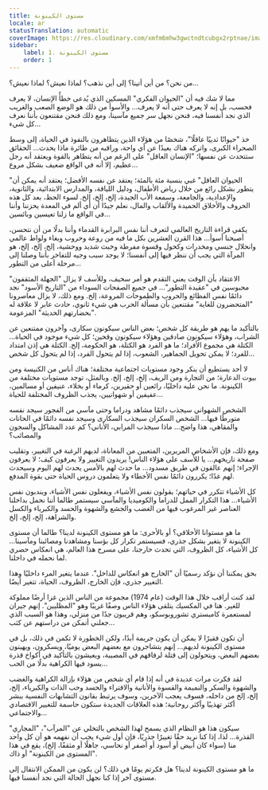 ```yaml
---
title: مستوى الكينونة
locale: ar
statusTranslation: automatic
coverImage: https://res.cloudinary.com/xmfm6mhw3gwctndtcubgx2rptnae/image/upload/v1740468922/small_cover_tratado_de_psicologia_revolucionaria_a4c0dca4e0.webp
sidebar:
    label: 1. مستوى الكينونة
    order: 1
---
```

من نحن؟ من أين أتينا؟ إلى أين نذهب؟ لماذا نعيش؟ لماذا نعيش؟...

مما لا شك فيه أن "الحيوان الفكري" المسكين الذي يُدعى خطأً الإنسان، لا يعرف فحسب، بل إنه لا يعرف حتى أنه لا يعرف... والأسوأ من ذلك هو الوضع الصعب والغريب الذي نجد أنفسنا فيه، فنحن نجهل سر جميع مآسينا، ومع ذلك فنحن مقتنعون بأننا نعرف كل شيء...

خذ "حيوانًا ثدييًا عاقلًا"، شخصًا من هؤلاء الذين يتظاهرون بالنفوذ في الحياة، إلى وسط الصحراء الكبرى، واتركه هناك بعيدًا عن أي واحة، وراقبه من طائرة ماذا يحدث... الحقائق ستتحدث عن نفسها؛ "الإنسان العاقل" على الرغم من أنه يتظاهر بالقوة ويعتقد أنه رجل عظيم، إلا أنه في الواقع ضعيف بشكل مروع...

"الحيوان العاقل" غبي بنسبة مئة بالمئة؛ يعتقد عن نفسه الأفضل؛ يعتقد أنه يمكن أن يتطور بشكل رائع من خلال رياض الأطفال، ودليل اللياقة، والمدارس الابتدائية، والثانوية، والإعدادية، والجامعة، وسمعة الأب الجيدة، إلخ، إلخ، إلخ. لسوء الحظ، بعد كل هذه الحروف والأخلاق الحميدة والألقاب والمال، نعلم جيدًا أن أي ألم في المعدة يحزننا وأننا في الواقع ما زلنا تعيسين وبائسين...

يكفي قراءة التاريخ العالمي لتعرف أننا نفس البرابرة القدماء وأننا بدلًا من أن نتحسن، أصبحنا أسوأ... هذا القرن العشرين بكل ما فيه من روعة وحروب وبغاء ولواط عالمي وانحلال جنسي ومخدرات وكحول وقسوة مفرطة وخبث شديد ووحشية، إلخ، إلخ، إلخ، هو المرآة التي يجب أن ننظر فيها إلى أنفسنا؛ لا يوجد سبب وجيه للتفاخر بأننا وصلنا إلى مرحلة أعلى من التطور...

الاعتقاد بأن الوقت يعني التقدم هو أمر سخيف، وللأسف لا يزال "الجهلة المثقفون" محبوسين في "عقيدة التطور"... في جميع الصفحات السوداء من "التاريخ الأسود" نجد دائمًا نفس الفظائع والحروب والطموحات المروعة، إلخ. ومع ذلك، لا يزال معاصرونا "المتحضرون للغاية" مقتنعين بأن مسألة الحرب هي شيء ثانوي، حادث عابر لا علاقة له "بحضارتهم الحديثة" المزعومة.

بالتأكيد ما يهم هو طريقة كل شخص؛ بعض الناس سيكونون سكارى، وآخرون ممتنعين عن الشراب، وهؤلاء سيكونون صادقين وهؤلاء سيكونون وقحين؛ كل شيء موجود في الحياة... الكتلة هي مجموع الأفراد؛ ما هو الفرد هو الكتلة، هو الحكومة، إلخ. الكتلة هي إذن امتداد للفرد؛ لا يمكن تحويل الجماهير، الشعوب، إذا لم يتحول الفرد، إذا لم يتحول كل شخص...

لا أحد يستطيع أن ينكر وجود مستويات اجتماعية مختلفة؛ هناك أناس من الكنيسة ومن بيوت الدعارة؛ من التجارة ومن الريف، إلخ، إلخ، إلخ. وبالمثل، توجد مستويات مختلفة من الكينونة. ما نحن عليه داخليًا، رائعين أو حقيرين، كرماء أو بخلاء، عنيفين أو مسالمين، عفيفين أو شهوانيين، يجذب الظروف المختلفة للحياة...

الشخص الشهواني سيجذب دائمًا مشاهد ودراما وحتى مآسي من الفجور سيجد نفسه متورطًا فيها... الشخص السكران سيجذب السكارى وسيجد نفسه دائمًا في الحانات والمقاهي، هذا واضح... ماذا سيجذب المرابي، الأناني؟ كم عدد المشاكل والسجون والمصائب؟

ومع ذلك، فإن الأشخاص المريرين، المتعبين من المعاناة، لديهم الرغبة في التغيير، وتقليب صفحة تاريخهم... يا للأسف على هؤلاء الناس! يريدون التغيير ولا يعرفون كيف؛ لا يعرفون الإجراء؛ إنهم عالقون في طريق مسدود... ما حدث لهم بالأمس يحدث لهم اليوم وسيحدث لهم غدًا؛ يكررون دائمًا نفس الأخطاء ولا يتعلمون دروس الحياة حتى بقوة المدفع.

كل الأشياء تتكرر في حياتهم؛ يقولون نفس الأشياء، ويفعلون نفس الأشياء، ويندبون نفس الأشياء... هذا التكرار الممل للدراما والكوميديا والمآسي سيستمر طالما أننا نحمل بداخلنا العناصر غير المرغوب فيها من الغضب والجشع والشهوة والحسد والكبرياء والكسل والشراهة، إلخ، إلخ، إلخ.

ما هو مستوانا الأخلاقي؟ أو بالأحرى: ما هو مستوى الكينونة لدينا؟ طالما أن مستوى الكينونة لا يتغير بشكل جذري، فسيستمر تكرار كل بؤسنا ومشاهدنا ومصائبنا ومآسينا... كل الأشياء، كل الظروف، التي تحدث خارجنا، على مسرح هذا العالم، هي انعكاس حصري لما نحمله في داخلنا.

بحق يمكننا أن نؤكد رسميًا أن "الخارج هو انعكاس للداخل". عندما يتغير المرء داخليًا وهذا التغيير جذري، فإن الخارج، الظروف، الحياة، تتغير أيضًا.

لقد كنت أراقب خلال هذا الوقت (عام 1974) مجموعة من الناس الذين غزا أرضًا مملوكة للغير. هنا في المكسيك يتلقى هؤلاء الناس وصفًا غريبًا وهو "المظليين". إنهم جيران لمستعمرة كامبستري تشوروبوسكو، وهم قريبون جدًا من منزلي، وهذا هو السبب الذي جعلني أتمكن من دراستهم عن كثب...

أن تكون فقيرًا لا يمكن أن يكون جريمة أبدًا، ولكن الخطورة لا تكمن في ذلك، بل في مستوى الكينونة لديهم... إنهم يتشاجرون مع بعضهم البعض يوميًا، ويسكرون، ويهينون بعضهم البعض، ويتحولون إلى قتلة لرفاقهم في المصيبة، ويعيشون بالتأكيد في أكواخ قذرة يسود فيها الكراهية بدلًا من الحب...

لقد فكرت مرات عديدة في أنه إذا قام أي شخص من هؤلاء بإزالة الكراهية والغضب والشهوة والسكر والنميمة والقسوة والأنانية والافتراء والحسد وحب الذات والكبرياء، إلخ، إلخ، إلخ من داخله، فسوف يعجب الآخرين، وسوف يرتبط بقانون التشابهات النفسية ببشر أكثر تهذيبًا وأكثر روحانية؛ هذه العلاقات الجديدة ستكون حاسمة للتغيير الاقتصادي والاجتماعي...

سيكون هذا هو النظام الذي يسمح لهذا الشخص بالتخلي عن "المرآب"، "المجاري" القذرة... لذا، إذا كنا نريد حقًا تغييرًا جذريًا، فإن أول شيء يجب أن نفهمه هو أن كل واحد منا (سواء كان أبيض أو أسود أو أصفر أو نحاسي، جاهلًا أو مثقفًا، إلخ)، يقع في هذا "المستوى من الكينونة" أو ذاك.

ما هو مستوى الكينونة لدينا؟ هل فكرتم يومًا في ذلك؟ لن يكون من الممكن الانتقال إلى مستوى آخر إذا كنا نجهل الحالة التي نجد أنفسنا فيها.

